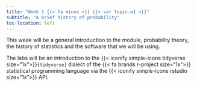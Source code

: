 ```yaml
---
title: "Week 1 {{< fa minus >}} {{< var topic.w1 >}}"
subtitle: "A brief history of probability"
toc-location: left
---
```


This week will be a general introduction to the module, probability theory, the history of statistics and the software that we will be using.

The labs will be an introduction to the {{< iconify simple-icons tidyverse size="1x">}}`{tidyverse}` dialect of the {{< fa brands r-project size="1x">}} statistical programming language via the {{< iconify simple-icons rstudio size="1x">}} API.


